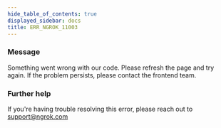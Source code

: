 ```yaml
---
hide_table_of_contents: true
displayed_sidebar: docs
title: ERR_NGROK_11003
---
```


### Message

Something went wrong with our code. Please refresh the page and try again. If the problem persists, please contact the frontend team.

### Further help

If you're having trouble resolving this error, please reach out to [support@ngrok.com](mailto:support@ngrok.com?subject=Help%20with%20ERR_NGROK_11003)
